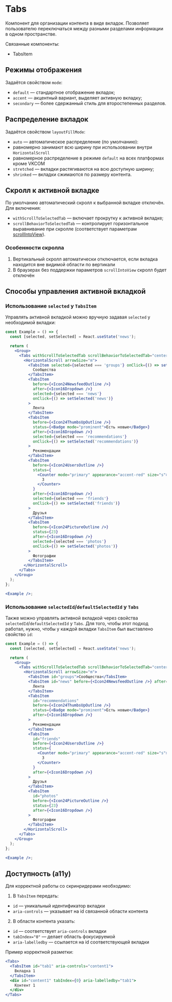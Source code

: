<Overview>

# Tabs

Компонент для организации контента в виде вкладок. Позволяет пользователю переключаться между разными разделами информации в одном пространстве.

Связанные компоненты:

- TabsItem

</Overview>

## Режимы отображения

Задаётся свойством `mode`:

- `default` — стандартное отображение вкладок;
- `accent` — акцентный вариант, выделяет активную вкладку;
- `secondary` — более сдержанный стиль для второстепенных разделов.

## Распределение вкладок

Задаётся свойством `layoutFillMode`:

- `auto` — автоматическое распределение (по умолчанию):
- равномерно занимают всю ширину при использовании внутри `HorizontalScroll`
- равномерное распределение в режиме `default` на всех платформах кроме VKCOM
- `stretched` — вкладки растягиваются на всю доступную ширину;
- `shrinked` — вкладки сжимаются по размеру контента.

## Скролл к активной вкладке

По умолчанию автоматический скролл к выбранной вкладке отключён. Для включения:

- `withScrollToSelectedTab` — включает прокрутку к активной вкладке;
- `scrollBehaviorToSelectedTab` — контролирует горизонтальное выравнивание при скролле (соответствует параметрам [scrollIntoView](https://developer.mozilla.org/en-US/docs/Web/API/Element/scrollIntoView)).

### Особенности скролла

1. Вертикальный скролл автоматически отключается, если вкладка находится вне видимой области по вертикали
2. В браузерах без поддержки параметров `scrollIntoView` скролл будет отключён

## Способы управления активной вкладкой

### Использование `selected` у `TabsItem`

Управлять активной вкладкой можно вручную задавая `selected` у необходимой вкладки:

```jsx
const Example = () => {
  const [selected, setSelected] = React.useState('news');

  return (
    <Group>
      <Tabs withScrollToSelectedTab scrollBehaviorToSelectedTab="center">
        <HorizontalScroll arrowSize="m">
          <TabsItem selected={selected === 'groups'} onClick={() => setSelected('groups')}>
            Сообщества
          </TabsItem>
          <TabsItem
            before={<Icon24NewsfeedOutline />}
            after={<Icon16Dropdown />}
            selected={selected === 'news'}
            onClick={() => setSelected('news')}
          >
            Лента
          </TabsItem>
          <TabsItem
            before={<Icon24ThumbsUpOutline />}
            status={<Badge mode="prominent">Есть новые</Badge>}
            after={<Icon16Dropdown />}
            selected={selected === 'recommendations'}
            onClick={() => setSelected('recommendations')}
          >
            Рекомендации
          </TabsItem>
          <TabsItem
            before={<Icon24UsersOutline />}
            status={
              <Counter mode="primary" appearance="accent-red" size="s">
                3
              </Counter>
            }
            after={<Icon16Dropdown />}
            selected={selected === 'friends'}
            onClick={() => setSelected('friends')}
          >
            Друзья
          </TabsItem>
          <TabsItem
            before={<Icon24PictureOutline />}
            status={23}
            after={<Icon16Dropdown />}
            selected={selected === 'photos'}
            onClick={() => setSelected('photos')}
          >
            Фотографии
          </TabsItem>
        </HorizontalScroll>
      </Tabs>
    </Group>
  );
};

<Example />;
```

### Использование `selectedId`/`defaultSelectedId` у `Tabs`

Также можно управлять активной вкладкой через свойства `selectedId`/`defaultSelectedId` у `Tabs`. Для того, чтобы этот подход работал,
нужно, чтобы у каждой вкладки `TabsItem` был выставлено свойство `id`:

```jsx
const Example = () => {
  const [selected, setSelected] = React.useState('news');

  return (
    <Group>
      <Tabs withScrollToSelectedTab scrollBehaviorToSelectedTab="center">
        <HorizontalScroll arrowSize="m">
          <TabsItem id="groups">Сообщества</TabsItem>
          <TabsItem id="news" before={<Icon24NewsfeedOutline />} after={<Icon16Dropdown />}>
            Лента
          </TabsItem>
          <TabsItem
            id="recommendations"
            before={<Icon24ThumbsUpOutline />}
            status={<Badge mode="prominent">Есть новые</Badge>}
            after={<Icon16Dropdown />}
          >
            Рекомендации
          </TabsItem>
          <TabsItem
            id="friends"
            before={<Icon24UsersOutline />}
            status={
              <Counter mode="primary" appearance="accent-red" size="s">
                3
              </Counter>
            }
            after={<Icon16Dropdown />}
          >
            Друзья
          </TabsItem>
          <TabsItem
            id="photos"
            before={<Icon24PictureOutline />}
            status={23}
            after={<Icon16Dropdown />}
          >
            Фотографии
          </TabsItem>
        </HorizontalScroll>
      </Tabs>
    </Group>
  );
};

<Example />;
```

## Доступность (a11y)

Для корректной работы со скринридерами необходимо:

1. В `TabsItem` передать:

- `id` — уникальный идентификатор вкладки
- `aria-controls` — указывает на id связанной области контента

2. В области контента указать:

- `id` — соответствует `aria-controls` вкладки
- `tabIndex="0"` — делает область фокусируемой
- `aria-labelledby` — ссылается на id соответствующей вкладки

Пример корректной разметки:

```jsx
<Tabs>
  <TabsItem id="tab1" aria-controls="content1">
    Вкладка 1
  </TabsItem>
  <div id="content1" tabIndex={0} aria-labelledby="tab1">
    Контент 1
  </div>
</Tabs>
```
